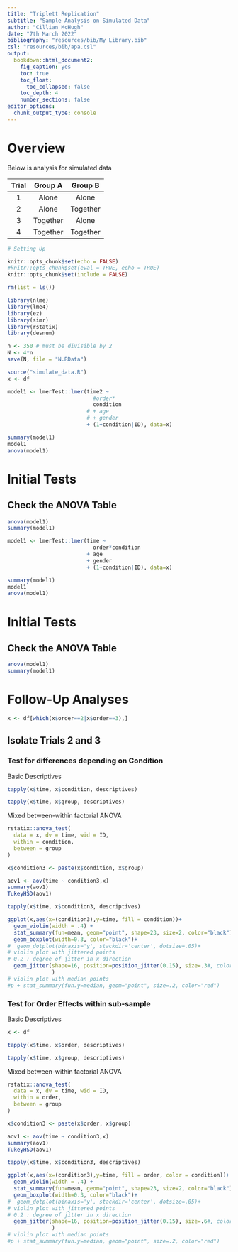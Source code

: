 ```yaml
---
title: "Triplett Replication"
subtitle: "Sample Analysis on Simulated Data"
author: "Cillian McHugh"
date: "7th March 2022"
bibliography: "resources/bib/My Library.bib"
csl: "resources/bib/apa.csl"
output:
  bookdown::html_document2:
    fig_caption: yes
    toc: true
    toc_float:
      toc_collapsed: false
    toc_depth: 4
    number_sections: false
editor_options: 
  chunk_output_type: console
---
```

  
# Overview
  
Below is analysis for simulated data

| Trial | Group A     | Group B     |
|:-----:|:-----------:|:-----------:|
| 1     | Alone       | Alone       |
| 2     | Alone       | Together    |
| 3     | Together    | Alone       |
| 4     | Together    | Together    |



```r
# Setting Up

knitr::opts_chunk$set(echo = FALSE)
#knitr::opts_chunk$set(eval = TRUE, echo = TRUE)
knitr::opts_chunk$set(include = FALSE)
```



```r
rm(list = ls())

library(nlme)
library(lme4)
library(ez)
library(simr)
library(rstatix)
library(desnum)

```

```r


n <- 350 # must be divisible by 2
N <- 4*n
save(N, file = "N.RData")

source("simulate_data.R")
x <- df

```


```r
model1 <- lmerTest::lmer(time2 ~ 
                           #order*
                           condition
                         # + age
                         # + gender
                         + (1+condition|ID), data=x)

summary(model1)
model1
anova(model1)
```

# Initial Tests

## Check the ANOVA Table

```r
anova(model1)
summary(model1)
```



```r
model1 <- lmerTest::lmer(time ~ 
                           order*condition
                         + age
                         + gender
                         + (1+condition|ID), data=x)

summary(model1)
model1
anova(model1)
```

# Initial Tests

## Check the ANOVA Table

```r
anova(model1)
summary(model1)
```

# Follow-Up Analyses

```r

x <- df[which(x$order==2|x$order==3),]


```

## Isolate Trials 2 and 3

### Test for differences depending on Condition

Basic Descriptives

```r
tapply(x$time, x$condition, descriptives)
```


```r
tapply(x$time, x$group, descriptives)
```

Mixed between-within factorial ANOVA

```r

rstatix::anova_test(
  data = x, dv = time, wid = ID,
  within = condition,
  between = group
)


```


```r
x$condition3 <- paste(x$condition, x$group)

aov1 <- aov(time ~ condition3,x)
summary(aov1)
TukeyHSD(aov1)


```


```r
tapply(x$time, x$condition3, descriptives)
```


```r

ggplot(x,aes(x=(condition3),y=time, fill = condition))+
  geom_violin(width = .4) +
  stat_summary(fun=mean, geom="point", shape=23, size=2, color="black")+
  geom_boxplot(width=0.3, color="black")+
#  geom_dotplot(binaxis='y', stackdir='center', dotsize=.05)+
# violin plot with jittered points
# 0.2 : degree of jitter in x direction
  geom_jitter(shape=16, position=position_jitter(0.15), size=.3#, color="dark grey"
              )
# violin plot with median points
#p + stat_summary(fun.y=median, geom="point", size=.2, color="red")


```


### Test for Order Effects within sub-sample

Basic Descriptives

```r
x <- df
```

```r
tapply(x$time, x$order, descriptives)
```


```r
tapply(x$time, x$group, descriptives)
```

Mixed between-within factorial ANOVA

```r

rstatix::anova_test(
  data = x, dv = time, wid = ID,
  within = order,
  between = group
)

```



```r
x$condition3 <- paste(x$order, x$group)

aov1 <- aov(time ~ condition3,x)
summary(aov1)
TukeyHSD(aov1)


```


```r
tapply(x$time, x$condition3, descriptives)
```


```r

ggplot(x,aes(x=(condition3),y=time, fill = order, color = condition))+
  geom_violin(width = .4) +
  stat_summary(fun=mean, geom="point", shape=23, size=2, color="black")+
  geom_boxplot(width=0.3, color="black")+
#  geom_dotplot(binaxis='y', stackdir='center', dotsize=.05)+
# violin plot with jittered points
# 0.2 : degree of jitter in x direction
  geom_jitter(shape=16, position=position_jitter(0.15), size=.6#, color="dark grey"
              )
# violin plot with median points
#p + stat_summary(fun.y=median, geom="point", size=.2, color="red")


```



